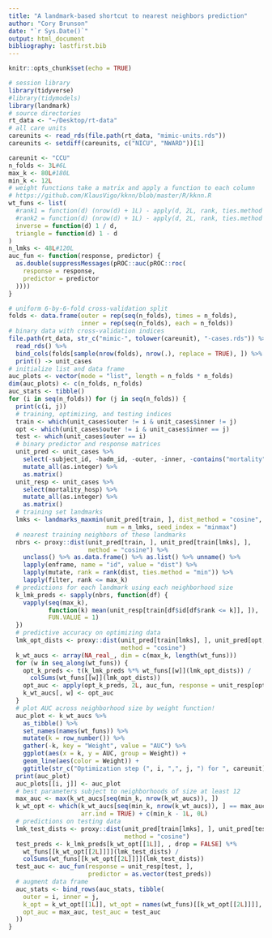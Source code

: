 ```yaml
---
title: "A landmark-based shortcut to nearest neighbors prediction"
author: "Cory Brunson"
date: "`r Sys.Date()`"
output: html_document
bibliography: lastfirst.bib
---
```


```r
knitr::opts_chunk$set(echo = TRUE)
```

```r
# session library
library(tidyverse)
#library(tidymodels)
library(landmark)
# source directories
rt_data <- "~/Desktop/rt-data"
# all care units
careunits <- read_rds(file.path(rt_data, "mimic-units.rds"))
careunits <- setdiff(careunits, c("NICU", "NWARD"))[1]
```

```r
careunit <- "CCU"
n_folds <- 3L#6L
max_k <- 80L#180L
min_k <- 12L
# weight functions take a matrix and apply a function to each column
# https://github.com/KlausVigo/kknn/blob/master/R/kknn.R
wt_funs <- list(
  #rank1 = function(d) (nrow(d) + 1L) - apply(d, 2L, rank, ties.method = "min"),
  #rank2 = function(d) (nrow(d) + 1L) - apply(d, 2L, rank, ties.method = "max"),
  inverse = function(d) 1 / d,
  triangle = function(d) 1 - d
)
n_lmks <- 48L#120L
auc_fun <- function(response, predictor) {
  as.double(suppressMessages(pROC::auc(pROC::roc(
    response = response,
    predictor = predictor
  ))))
}
```

```r
# uniform 6-by-6-fold cross-validation split
folds <- data.frame(outer = rep(seq(n_folds), times = n_folds),
                    inner = rep(seq(n_folds), each = n_folds))
# binary data with cross-validation indices
file.path(rt_data, str_c("mimic-", tolower(careunit), "-cases.rds")) %>%
  read_rds() %>%
  bind_cols(folds[sample(nrow(folds), nrow(.), replace = TRUE), ]) %>%
  print() -> unit_cases
# initialize list and data frame
auc_plots <- vector(mode = "list", length = n_folds * n_folds)
dim(auc_plots) <- c(n_folds, n_folds)
auc_stats <- tibble()
for (i in seq(n_folds)) for (j in seq(n_folds)) {
  print(c(i, j))
  # training, optimizing, and testing indices
  train <- which(unit_cases$outer != i & unit_cases$inner != j)
  opt <- which(unit_cases$outer != i & unit_cases$inner == j)
  test <- which(unit_cases$outer == i)
  # binary predictor and response matrices
  unit_pred <- unit_cases %>%
    select(-subject_id, -hadm_id, -outer, -inner, -contains("mortality")) %>%
    mutate_all(as.integer) %>%
    as.matrix()
  unit_resp <- unit_cases %>%
    select(mortality_hosp) %>%
    mutate_all(as.integer) %>%
    as.matrix()
  # training set landmarks
  lmks <- landmarks_maxmin(unit_pred[train, ], dist_method = "cosine",
                           num = n_lmks, seed_index = "minmax")
  # nearest training neighbors of these landmarks
  nbrs <- proxy::dist(unit_pred[train, ], unit_pred[train[lmks], ],
                      method = "cosine") %>%
    unclass() %>% as.data.frame() %>% as.list() %>% unname() %>%
    lapply(enframe, name = "id", value = "dist") %>%
    lapply(mutate, rank = rank(dist, ties.method = "min")) %>%
    lapply(filter, rank <= max_k)
  # predictions for each landmark using each neighborhood size
  k_lmk_preds <- sapply(nbrs, function(df) {
    vapply(seq(max_k),
           function(k) mean(unit_resp[train[df$id[df$rank <= k]], ]),
           FUN.VALUE = 1)
  })
  # predictive accuracy on optimizing data
  lmk_opt_dists <- proxy::dist(unit_pred[train[lmks], ], unit_pred[opt, ],
                               method = "cosine")
  k_wt_aucs <- array(NA_real_, dim = c(max_k, length(wt_funs)))
  for (w in seq_along(wt_funs)) {
    opt_k_preds <- t(k_lmk_preds %*% wt_funs[[w]](lmk_opt_dists)) /
      colSums(wt_funs[[w]](lmk_opt_dists))
    opt_auc <- apply(opt_k_preds, 2L, auc_fun, response = unit_resp[opt, ])
    k_wt_aucs[, w] <- opt_auc
  }
  # plot AUC across neighborhood size by weight function!
  auc_plot <- k_wt_aucs %>%
    as_tibble() %>%
    set_names(names(wt_funs)) %>%
    mutate(k = row_number()) %>%
    gather(-k, key = "Weight", value = "AUC") %>%
    ggplot(aes(x = k, y = AUC, group = Weight)) +
    geom_line(aes(color = Weight)) +
    ggtitle(str_c("Optimization step (", i, ",", j, ") for ", careunit))
  print(auc_plot)
  auc_plots[[i, j]] <- auc_plot
  # best parameters subject to neighborhoods of size at least 12
  max_auc <- max(k_wt_aucs[seq(min_k, nrow(k_wt_aucs)), ])
  k_wt_opt <- which(k_wt_aucs[seq(min_k, nrow(k_wt_aucs)), ] == max_auc,
                    arr.ind = TRUE) + c(min_k - 1L, 0L)
  # predictions on testing data
  lmk_test_dists <- proxy::dist(unit_pred[train[lmks], ], unit_pred[test, ],
                                method = "cosine")
  test_preds <- k_lmk_preds[k_wt_opt[[1L]], , drop = FALSE] %*%
    wt_funs[[k_wt_opt[[2L]]]](lmk_test_dists) /
    colSums(wt_funs[[k_wt_opt[[2L]]]](lmk_test_dists))
  test_auc <- auc_fun(response = unit_resp[test, ],
                      predictor = as.vector(test_preds))
  # augment data frame
  auc_stats <- bind_rows(auc_stats, tibble(
    outer = i, inner = j,
    k_opt = k_wt_opt[[1L]], wt_opt = names(wt_funs)[[k_wt_opt[[2L]]]],
    opt_auc = max_auc, test_auc = test_auc
  ))
}
```

